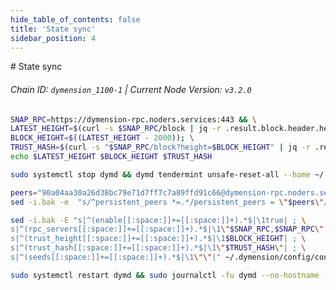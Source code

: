 ```yaml
---
hide_table_of_contents: false
title: 'State sync'
sidebar_position: 4
---
```


<div class="h1-with-icon icon-dymension">
  # State sync
</div>

###### Chain ID: `dymension_1100-1` | Current Node Version: `v3.2.0`

```bash
SNAP_RPC=https://dymension-rpc.noders.services:443 && \
LATEST_HEIGHT=$(curl -s $SNAP_RPC/block | jq -r .result.block.header.height); \
BLOCK_HEIGHT=$((LATEST_HEIGHT - 2000)); \
TRUST_HASH=$(curl -s "$SNAP_RPC/block?height=$BLOCK_HEIGHT" | jq -r .result.block_id.hash) && \
echo $LATEST_HEIGHT $BLOCK_HEIGHT $TRUST_HASH
```

```bash
sudo systemctl stop dymd && dymd tendermint unsafe-reset-all --home ~/.dymension --keep-addr-book
```

```bash
peers="90a04aa30a26d38bc79e71d7ff7c7a89ffd91c66@dymension-rpc.noders.services:20556"
sed -i.bak -e  "s/^persistent_peers *=.*/persistent_peers = \"$peers\"/" ~/.dymension/config/config.toml
```

```bash
sed -i.bak -E "s|^(enable[[:space:]]+=[[:space:]]+).*$|\1true| ; \
s|^(rpc_servers[[:space:]]+=[[:space:]]+).*$|\1\"$SNAP_RPC,$SNAP_RPC\"| ; \
s|^(trust_height[[:space:]]+=[[:space:]]+).*$|\1$BLOCK_HEIGHT| ; \
s|^(trust_hash[[:space:]]+=[[:space:]]+).*$|\1\"$TRUST_HASH\"| ; \
s|^(seeds[[:space:]]+=[[:space:]]+).*$|\1\"\"|" ~/.dymension/config/config.toml
```

```bash
sudo systemctl restart dymd && sudo journalctl -fu dymd --no-hostname -o cat
```
